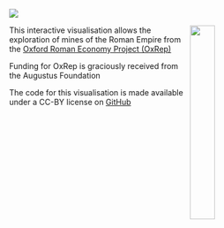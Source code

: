 <img src="images/oxrep_banner.jpg">

<img src="images/Augustus_Foundation_logo.jpg" width = "30%" style="float:right; padding-right:25px">

<p>
This interactive visualisation allows the exploration of mines of the Roman Empire from the <a href="oxrep.classics.ox.ac.uk">Oxford Roman Economy Project (OxRep)</a></p>

<p>Funding for OxRep is graciously received from the Augustus Foundation</p>

<p>
The code for this visualisation is made available under a CC-BY license on <a href="https://github.com/ox-it/Live-Data_Case-Studies/tree/gh-pages/2016/Oxford-Roman-Economy-Project">GitHub</a>
</p>

